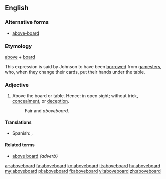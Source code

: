 ==English==

===Alternative forms===
* [[above-board]]

===Etymology===
[[above]] + [[board]]

This expression is said by Johnson to have been [[borrowed]] from [[gamesters]], who, when they change their cards, put their hands under the table.

===Adjective===
{{en-adv}}

# Above the board or table.  Hence: in open sight; without trick, [[concealment]], or [[deception]].
#: Fair and ''aboveboard''.

====Translations====
{{trans-top|legitimate}}
* Spanish: {{t|es|legítimo}}, {{t|es|sincero}}
{{trans-mid}}
{{trans-bottom}}

====Related terms====
* [[above board]] ''{adverb}''

[[ar:aboveboard]]
[[fa:aboveboard]]
[[ko:aboveboard]]
[[it:aboveboard]]
[[hu:aboveboard]]
[[my:aboveboard]]
[[pl:aboveboard]]
[[fi:aboveboard]]
[[vi:aboveboard]]
[[zh:aboveboard]]